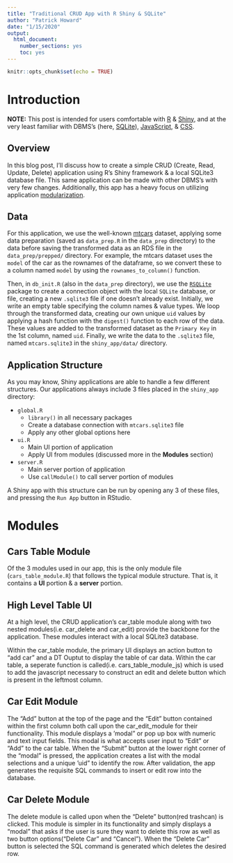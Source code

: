 ```yaml
---
title: "Traditional CRUD App with R Shiny & SQLite"
author: "Patrick Howard"
date: "1/15/2020"
output: 
  html_document: 
    number_sections: yes
    toc: yes
---
```


```r
knitr::opts_chunk$set(echo = TRUE)
```

# Introduction

**NOTE:** This post is intended for users comfortable with [R](https://www.r-project.org/) & [Shiny](https://shiny.rstudio.com), and at the very least familiar with DBMS's (here, [SQLite](https://www.sqlite.org)), [JavaScript](https://www.javascript.com), & [CSS](https://developer.mozilla.org/en-US/docs/Web/CSS).

## Overview

In this blog post, I'll discuss how to create a simple CRUD (Create, Read, Update, Delete) application using R's Shiny framework & a local SQLite3 database file. This same application can be made with other DBMS's with very few changes. Additionally, this app has a heavy focus on utilizing application [modularization](https://shiny.rstudio.com/articles/modules.html).

## Data

For this application, we use the well-known [mtcars](https://stat.ethz.ch/R-manual/R-devel/library/datasets/html/mtcars.html) dataset, applying some data preparation (saved as `data_prep.R` in the `data_prep` directory) to the data before saving the transformed data as an RDS file in the `data_prep/prepped/` directory. For example, the mtcars dataset uses the `model` of the car as the rownames of the dataframe, so we convert these to a column named `model` by using the `rownames_to_column()` function.

Then, in `db_init.R` (also in the `data_prep` directory), we use the [`RSQLite`](https://rsqlite.r-dbi.org/) package to create a connection object with the local `SQLite` database, or file, creating a new `.sqlite3` file if one doesn't already exist. Initially, we write an empty table specifying the column names & value types. We loop through the transformed data, creating our own unique `uid` values by applying a hash function with the `digest()` function to each row of the data. These values are added to the transformed dataset as the `Primary Key` in the 1st column, named `uid`. Finally, we write the data to the `.sqlite3` file, named `mtcars.sqlite3` in the `shiny_app/data/` directory.

## Application Structure

As you may know, Shiny applications are able to handle a few different structures. Our applications always include 3 files placed in the `shiny_app` directory:

* `global.R`
  + `library()` in all necessary packages
  + Create a database connection with `mtcars.sqlite3` file
  + Apply any other global options here
* `ui.R`
  + Main UI portion of application
  + Apply UI from modules (discussed more in the **Modules** section)
* `server.R`
  + Main server portion of application
  + Use `callModule()` to call server portion of modules

A Shiny app with this structure can be run by opening any 3 of these files, and pressing the `Run App` button in RStudio. 

# Modules

## Cars Table Module

Of the 3 modules used in our app, this is the only module file (`cars_table_module.R`) that follows the typical module structure. That is, it contains a **UI** portion & a **server** portion. 

## High Level Table UI

At a high level, the CRUD application's car_table module along with two nested modules(i.e. car_delete and car_edit) provide the backbone for the application. These modules interact with a local SQLite3 database.

Within the car_table module, the primary UI displays an action button to "add car" and a DT Ouptut to display the table of car data. Within the car table, a seperate function is called(i.e. cars_table_module_js) which is used to add the javascript necessary to construct an edit and delete button which is present in the leftmost column.

## Car Edit Module

The "Add" button at the top of the page and the "Edit" button contained within the first column both call upon the car_edit_module for their functionality.  This module displays a 'modal" or pop up box with numeric and text input fields.  This modal is what accepts user input to "Edit" or "Add" to the car table.  When the "Submit" button at the lower right corner of the "modal" is pressed, the application creates a list with the modal selections and a unique 'uid" to identify the row.  After validation, the app generates the requisite SQL commands to insert or edit row into the database.  

## Car Delete Module

The delete module is called upon when the "Delete" button(red trashcan) is clicked.  This module is simpler in its functionality and simply displays a "modal" that asks if the user is sure they want to delete this row as well as two button options("Delete Car" and "Cancel").  When the "Delete Car" button is selected the SQL command is generated which deletes the desired row.  


